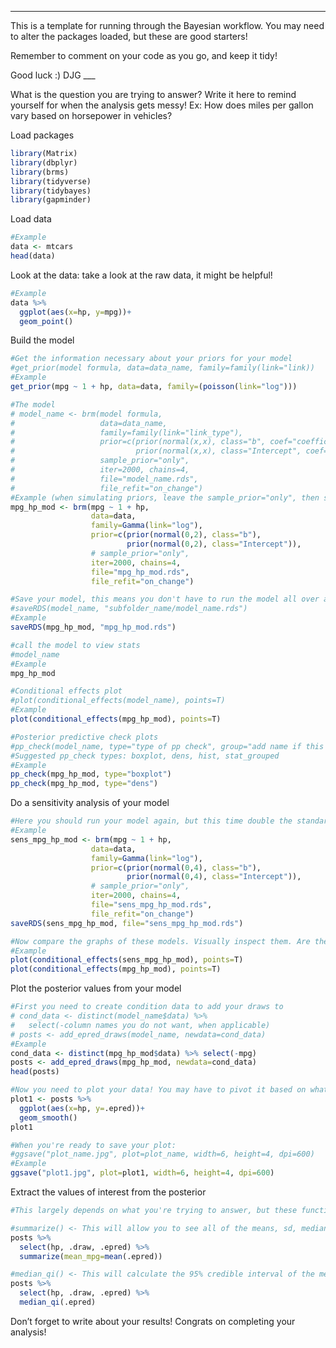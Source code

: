 ___
This is a template for running through the Bayesian workflow. You may need to alter the packages loaded, but these are good starters!

Remember to comment on your code as you go, and keep it tidy!

Good luck :)
DJG
___

What is the question you are trying to answer? Write it here to remind yourself for when the analysis gets messy!
Ex: How does miles per gallon vary based on horsepower in vehicles?

Load packages
```r
library(Matrix)
library(dbplyr)
library(brms)
library(tidyverse)
library(tidybayes)
library(gapminder)
```

Load data
```r
#Example
data <- mtcars
head(data)
```

Look at the data: take a look at the raw data, it might be helpful!
```r
#Example
data %>% 
  ggplot(aes(x=hp, y=mpg))+
  geom_point()
```

Build the model
```r
#Get the information necessary about your priors for your model
#get_prior(model formula, data=data_name, family=family(link="link))
#Example
get_prior(mpg ~ 1 + hp, data=data, family=(poisson(link="log")))

#The model
# model_name <- brm(model formula,
#                   data=data_name,
#                   family=family(link="link_type"),
#                   prior=c(prior(normal(x,x), class="b", coef="coefficient"),
#                           prior(normal(x,x), class="Intercept", coef="coefficient")),
#                   sample_prior="only",
#                   iter=2000, chains=4,
#                   file="model_name.rds",
#                   file_refit="on_change")
#Example (when simulating priors, leave the sample_prior="only", then silence it when you are ready to run your model! Don't forget to silence it, this is a common mistake)
mpg_hp_mod <- brm(mpg ~ 1 + hp,
                  data=data,
                  family=Gamma(link="log"),
                  prior=c(prior(normal(0,2), class="b"),
                          prior(normal(0,2), class="Intercept")),
                  # sample_prior="only",
                  iter=2000, chains=4,
                  file="mpg_hp_mod.rds",
                  file_refit="on_change")

#Save your model, this means you don't have to run the model all over again when you come back to your analysis UNLESS you want to make changes. If you make any changes to the data itself, you have to remove (silence) the file and file_refit arguments in the model above, otherwise it won't actually update your model.
#saveRDS(model_name, "subfolder_name/model_name.rds")
#Example
saveRDS(mpg_hp_mod, "mpg_hp_mod.rds")

#call the model to view stats
#model_name
#Example
mpg_hp_mod

#Conditional effects plot
#plot(conditional_effects(model_name), points=T)
#Example
plot(conditional_effects(mpg_hp_mod), points=T)

#Posterior predictive check plots
#pp_check(model_name, type="type of pp check", group="add name if this is applicable based on type")
#Suggested pp_check types: boxplot, dens, hist, stat_grouped 
#Example
pp_check(mpg_hp_mod, type="boxplot")
pp_check(mpg_hp_mod, type="dens")
```

Do a sensitivity analysis of your model
```r
#Here you should run your model again, but this time double the standard deviations of your priors. Visually inspect the graphs, are they different or the same? If they are different, make sure your priors are well justified!
#Example
sens_mpg_hp_mod <- brm(mpg ~ 1 + hp,
                  data=data,
                  family=Gamma(link="log"),
                  prior=c(prior(normal(0,4), class="b"),
                          prior(normal(0,4), class="Intercept")),
                  # sample_prior="only",
                  iter=2000, chains=4,
                  file="sens_mpg_hp_mod.rds",
                  file_refit="on_change")
saveRDS(sens_mpg_hp_mod, file="sens_mpg_hp_mod.rds")

#Now compare the graphs of these models. Visually inspect them. Are they similar? If not, are your priors well justified? If not, you should probably re think them :)
#Example
plot(conditional_effects(sens_mpg_hp_mod), points=T)
plot(conditional_effects(mpg_hp_mod), points=T)
```

Plot the posterior values from your model
```r
#First you need to create condition data to add your draws to
# cond_data <- distinct(model_name$data) %>% 
#   select(-column names you do not want, when applicable)
# posts <- add_epred_draws(model_name, newdata=cond_data)
#Example
cond_data <- distinct(mpg_hp_mod$data) %>% select(-mpg)
posts <- add_epred_draws(mpg_hp_mod, newdata=cond_data)
head(posts)

#Now you need to plot your data! You may have to pivot it based on what you want to do, but visualize that gorgeous analysis here:
plot1 <- posts %>% 
  ggplot(aes(x=hp, y=.epred))+
  geom_smooth()
plot1

#When you're ready to save your plot:
#ggsave("plot_name.jpg", plot=plot_name, width=6, height=4, dpi=600)
#Example
ggsave("plot1.jpg", plot=plot1, width=6, height=4, dpi=600)
```

Extract the values of interest from the posterior
```r
#This largely depends on what you're trying to answer, but these functions may be useful:

#summarize() <- This will allow you to see all of the means, sd, medians, etc. for your data by your different categories.You can also calculate the probability of the difference between variables by using summarize(higher=sum(variable_difference_name>0)/nrow(.))
posts %>% 
  select(hp, .draw, .epred) %>% 
  summarize(mean_mpg=mean(.epred))

#median_qi() <- This will calculate the 95% credible interval of the median (can also do mean with mean_qi) for your variable of interest.
posts %>% 
  select(hp, .draw, .epred) %>% 
  median_qi(.epred)
```

Don't forget to write about your results! Congrats on completing your analysis!

